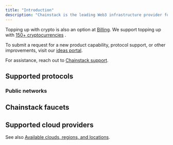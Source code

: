 ```yaml
---
title: "Introduction"
description: "Chainstack is the leading Web3 infrastructure provider for top chains, including Subgraphs, and add-ons like Solana Geyser."
---
```


Topping up with crypto is also an option at [Billing](https://console.chainstack.com/user/settings/billing). We support topping up with [150+ cryptocurrencies](https://nowpayments.io/supported-coins) .

To submit a request for a new product capability, protocol support, or other improvements, visit our [ideas portal](https://ideas.chainstack.com/).

For assistance, reach out to [Chainstack support](https://support.chainstack.com).

## Supported protocols

### Public networks

<CardGroup cols={3}>
   <Card title="Ethereum" href="/docs/ethereum-tooling" icon="ethereum" iconType="solid" horizontal/>
   <Card title="Solana" href="/docs/solana-tooling" icon="sun" iconType="solid" horizontal/>
   <Card title="BNB Smart Chain" href="/docs/bsc-tooling" icon="coins" iconType="solid" horizontal/>
   <Card title="Polygon" href="/docs/polygon-tooling" icon="layer-group" iconType="solid" horizontal/>
   <Card title="Arbitrum" href="/docs/arbitrum-tooling" icon="layer-group" iconType="solid" horizontal/>
   <Card title="Base" href="/docs/base-tooling" icon="layer-group" iconType="solid" horizontal/>
   <Card title="Optimism" href="/docs/optimism-tooling" icon="layer-group" iconType="solid" horizontal/>
   <Card title="Avalanche" href="/docs/avalanche-tooling" icon="snowflake" iconType="solid" horizontal/>
   <Card title="TON" href="/docs/ton-tooling" icon="paper-plane" iconType="solid" horizontal/>
   <Card title="Ronin" href="/docs/ronin-tooling" icon="gamepad" iconType="solid" horizontal/>
   <Card title="Blast" href="/docs/blast-tooling" icon="layer-group" iconType="solid" horizontal/>
   <Card title="zkSync Era" href="/docs/zksync-era-tooling" icon="layer-group" iconType="solid" horizontal/>
   <Card title="Starknet" href="/docs/starknet-tooling" icon="layer-group" iconType="solid" horizontal/>
   <Card title="Scroll" href="/docs/scroll-tooling" icon="layer-group" iconType="solid" horizontal/>
   <Card title="opBNB" href="/docs/opbnb-tooling" icon="layer-group" iconType="solid" horizontal/>
   <Card title="Aptos" href="/docs/aptos-tooling" icon="code" iconType="solid" horizontal/>
   <Card title="Sonic" href="/docs/sonic-tooling" icon="bolt" iconType="solid" horizontal/>
   <Card title="Fantom" href="/docs/fantom-tooling" icon="bolt" iconType="solid" horizontal/>
   <Card title="TRON" href="/docs/tron-tooling" icon="bolt" iconType="solid" horizontal/>
   <Card title="Cronos" href="/docs/cronos-tooling" icon="coins" iconType="solid" horizontal/>
   <Card title="Gnosis Chain" href="/docs/gnosis-tooling" icon="shield" iconType="solid" horizontal/>
   <Card title="Kaia (ex. Klaytn)" href="/docs/klaytn-tooling" icon="building" iconType="solid" horizontal/>
   <Card title="Celo" href="/docs/celo-tooling" icon="mobile" iconType="solid" horizontal/>
   <Card title="Moonbeam" href="/docs/moonbeam-tooling" icon="moon" iconType="solid" horizontal/>
   <Card title="Oasis Sapphire" href="/docs/oasis-sapphire-tooling" icon="shield" iconType="solid" horizontal/>
   <Card title="Polygon zkEVM" href="/docs/polygon-zkevm-tooling" icon="layer-group" iconType="solid" horizontal/>
   <Card title="Bitcoin" href="/docs/bitcoin-tooling" icon="bitcoin" iconType="solid" horizontal/>
   <Card title="Harmony" href="/docs/harmony-tooling" icon="link" iconType="solid" horizontal/>
 </CardGroup>


## Chainstack faucets

<CardGroup>
 <Card title="Available here" href="https://faucet.chainstack.com/" icon="angle-right" iconType="solid" horizontal/>
 </CardGroup>

## Supported cloud providers

See also [Available clouds, regions, and locations](/docs/nodes-clouds-regions-and-locations).